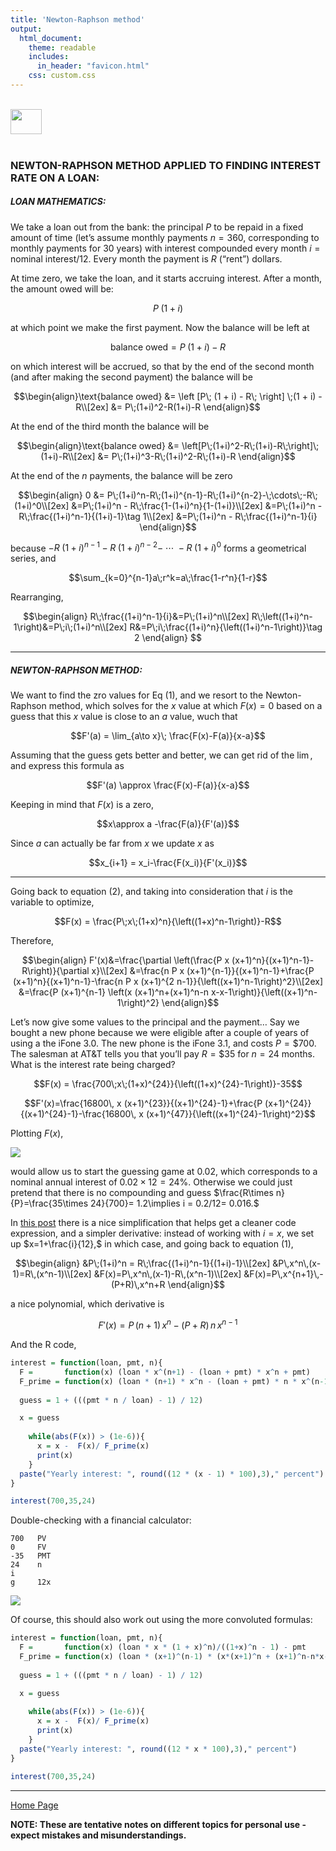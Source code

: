 ```yaml
---
title: 'Newton-Raphson method'
output: 
  html_document:
    theme: readable
    includes:
      in_header: "favicon.html" 
    css: custom.css
---
```


<br>
<a href="http://rinterested.github.io/statistics/index.html">
<img HEIGHT="40" WIDTH="50" src="logo.PNG"></a>
<br><br>


### NEWTON-RAPHSON METHOD APPLIED TO FINDING INTEREST RATE ON A LOAN:


##### LOAN MATHEMATICS:

We take a loan out from the bank: the principal $P$ to be repaid in a fixed amount of time (let's assume monthly payments $n =360$, corresponding to monthly payments for $30$ years) with interest compounded every month $i = \text{nominal interest}/12$. Every month the payment is $R$ ("rent") dollars.

At time zero, we take the loan, and it starts accruing interest. After a month, the amount owed will be:

$$P \; (1 +i)$$

at which point we make the first payment. Now the balance will be left at

$$\text{balance owed}= P \; (1 +i) - R$$

on which interest will be accrued, so that by the end of the second month (and after making the second payment) the balance will be

$$\begin{align}\text{balance owed} &= \left [P\; (1 + i) - R\; \right] \;(1 + i) - R\\[2ex]
&= P\;(1+i)^2-R(1+i)-R
\end{align}$$

At the end of the third month the balance will be

$$\begin{align}\text{balance owed} &= \left[P\;(1+i)^2-R\;(1+i)-R\;\right]\;(1+i)-R\\[2ex]
&= P\;(1+i)^3-R\;(1+i)^2-R\;(1+i)-R
\end{align}$$

At the end of the $n$ payments, the balance will be zero

$$\begin{align} 0 &= P\;(1+i)^n-R\;(1+i)^{n-1}-R\;(1+i)^{n-2}-\;\cdots\;-R\;(1+i)^0\\[2ex]
&=P\;(1+i)^n - R\;\frac{1-(1+i)^n}{1-(1+i)}\\[2ex]
&=P\;(1+i)^n - R\;\frac{(1+i)^n-1}{(1+i)-1}\tag 1\\[2ex]
&=P\;(1+i)^n - R\;\frac{(1+i)^n-1}{i}
\end{align}$$

because $-R\;(1+i)^{n-1}-R\;(1+i)^{n-2}-\;\cdots\;-R\;(1+i)^0$ forms a geometrical series, and

$$\sum_{k=0}^{n-1}a\;r^k=a\;\frac{1-r^n}{1-r}$$

Rearranging,

$$\begin{align}
R\;\frac{(1+i)^n-1}{i}&=P\;(1+i)^n\\[2ex]
R\;\left((1+i)^n-1\right)&=P\;i\;(1+i)^n\\[2ex]
R&=P\;i\;\frac{(1+i)^n}{\left((1+i)^n-1\right)}\tag 2
\end{align}
$$

---

##### NEWTON-RAPHSON METHOD:

We want to find the zro values for Eq $(1)$, and we resort to the Newton-Raphson method, which solves for the $x$ value at which $F(x)=0$ based on a guess that this $x$ value is close to an $a$ value, wuch that

$$F'(a) = \lim_{a\to x}\; \frac{F(x)-F(a)}{x-a}$$

Assuming that the guess gets better and better, we can get rid of the $\lim$, and express this formula as

$$F'(a) \approx \frac{F(x)-F(a)}{x-a}$$

Keeping in mind that $F(x)$ is a zero,

$$x\approx a -\frac{F(a)}{F'(a)}$$

Since $a$ can actually be far from $x$ we update $x$ as

$$x_{i+1} = x_i-\frac{F(x_i)}{F'(x_i)}$$

---

Going back to equation $(2),$ and taking into consideration that $i$ is the variable to optimize,

$$F(x) = \frac{P\;x\;(1+x)^n}{\left((1+x)^n-1\right)}-R$$

Therefore,

$$\begin{align}
F'(x)&=\frac{\partial \left(\frac{P x (x+1)^n}{(x+1)^n-1}-R\right)}{\partial x}\\[2ex]
&=\frac{n P x (x+1)^{n-1}}{(x+1)^n-1}+\frac{P (x+1)^n}{(x+1)^n-1}-\frac{n
P x (x+1)^{2 n-1}}{\left((x+1)^n-1\right)^2}\\[2ex]
&=\frac{P (x+1)^{n-1} \left(x (x+1)^n+(x+1)^n-n x-x-1\right)}{\left((x+1)^n-1\right)^2}
\end{align}$$

Let's now give some values to the principal and the payment... Say we bought a new phone because we were eligible after a couple of years of using a the iFone 3.0. The new phone is the iFone 3.1, and costs $P= \$ 700$. The salesman at AT&T tells you that you'll pay $R =\$ 35$ for $n=24$ months. What is the interest rate being charged?

$$F(x) = \frac{700\;x\;(1+x)^{24}}{\left((1+x)^{24}-1\right)}-35$$

$$F'(x)=\frac{16800\, x (x+1)^{23}}{(x+1)^{24}-1}+\frac{P (x+1)^{24}}{(x+1)^{24}-1}-\frac{16800\, x (x+1)^{47}}{\left((x+1)^{24}-1\right)^2}$$

Plotting $F(x),$

<img src="https://user-images.githubusercontent.com/9312897/28857598-ac8ff140-7718-11e7-9174-270c9eea1316.png">

would allow us to start the guessing game at $0.02$, which corresponds to a nominal annual interest of $0.02 \times 12=24\%.$ Otherwise we could just pretend that there is no compounding and guess $\frac{R\times n}{P}=\frac{35\times 24}{700}= 1.2\implies i = 0.2/12= 0.016.$

In [this post](https://blog.bossylobster.com/2012/05/reverse-calculating-interest-rate) there is a nice simplification that helps get a cleaner code expression, and a simpler derivative: instead of working with $i=x,$ we set up $x=1+\frac{i}{12},$ in which case, and going back to equation $(1),$

$$\begin{align}
&P\;(1+i)^n = R\;\frac{(1+i)^n-1}{(1+i)-1}\\[2ex]
&P\,x^n\,(x-1)=R\,(x^n-1)\\[2ex]
&F(x)=P\,x^n\,(x-1)-R\,(x^n-1)\\[2ex]
&F(x)=P\,x^{n+1}\,-(P+R)\,x^n+R
\end{align}$$

a nice polynomial, which derivative is

$$F'(x)=P\, (n+1)\, x^n-(P+R)\,n\,x^{n-1}$$

And the R code,

```r
interest = function(loan, pmt, n){
  F =       function(x) (loan * x^(n+1) - (loan + pmt) * x^n + pmt)
  F_prime = function(x) (loan * (n+1) * x^n - (loan + pmt) * n * x^(n-1))
  
  guess = 1 + (((pmt * n / loan) - 1) / 12) 

  x = guess
  
    while(abs(F(x)) > (1e-6)){
      x = x -  F(x)/ F_prime(x)
      print(x)
    }
  paste("Yearly interest: ", round((12 * (x - 1) * 100),3)," percent")
}

interest(700,35,24)
```

Double-checking with a financial calculator:

```
700   PV
0     FV
-35   PMT
24    n
i
g     12x
```

<img src="https://user-images.githubusercontent.com/9312897/28888001-120b441a-778d-11e7-975d-26f0ce4b9f44.png">

Of course, this should also work out using the more convoluted formulas:

```r
interest = function(loan, pmt, n){
  F =       function(x) (loan * x * (1 + x)^n)/((1+x)^n - 1) - pmt
  F_prime = function(x) (loan * (x+1)^(n-1) * (x*(x+1)^n + (x+1)^n-n*x-x-1)) / ((x+1)^n - 1)^2
  
  guess = 1 + (((pmt * n / loan) - 1) / 12) 

  x = guess
  
    while(abs(F(x)) > (1e-6)){
      x = x -  F(x)/ F_prime(x)
      print(x)
    }
  paste("Yearly interest: ", round((12 * x * 100),3)," percent")
}

interest(700,35,24)
```

---
<a href="http://rinterested.github.io/statistics/index.html">Home Page</a>

**NOTE: These are tentative notes on different topics for personal use - expect mistakes and misunderstandings.**